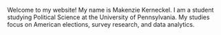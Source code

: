 Welcome to my website! My name is Makenzie Kerneckel. I am a student studying Political Science at the University of Pennsylvania. My studies focus on American elections, survey research, and data analytics.
